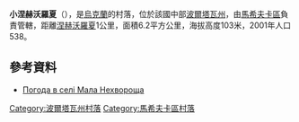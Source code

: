 {{coord|49|13|5|N|34|44|16|E|scale:100000_region:UA|display=title}}

'''小涅赫沃羅夏'''（{{lang-uk|Мала Нехвороща}}），是[[烏克蘭|烏克蘭]]的村落，位於該國中部[[波爾塔瓦州|波爾塔瓦州]]，由[[馬希夫卡區|馬希夫卡區]]負責管轄，距離[[涅赫沃羅夏_(新桑扎里區)|涅赫沃羅夏]]1公里，面積6.2平方公里，海拔高度103米，2001年人口538。

==參考資料==
* [http://weather.in.ua/ua/poltavskaja/14547 Погода в селі Мала Нехвороща] {{Wayback|url=http://weather.in.ua/ua/poltavskaja/14547 |date=20111220072502 }}

{{DEFAULTSORT:Мала Нехвороща}}
[[Category:波爾塔瓦州村落|Category:波爾塔瓦州村落]]
[[Category:馬希夫卡區村落|Category:馬希夫卡區村落]]


{{Poltava-geo-stub}}